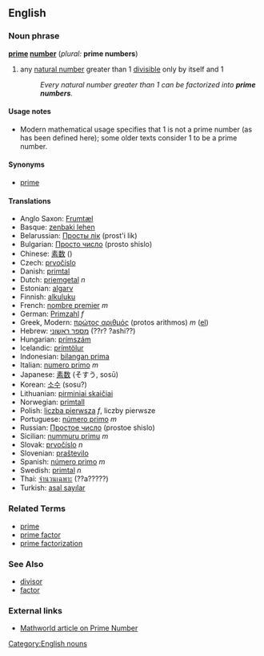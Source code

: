 ==English==
[[Category:English nouns]]
===Noun phrase===
'''[[prime]] [[number]]''' (''plural:'' '''prime numbers''')

#{{number theory}} any [[natural number]] greater than 1 [[divisible]] only by itself and 1
#:''Every natural number greater than 1 can be factorized into '''prime numbers'''.''

====Usage notes====
*Modern mathematical usage specifies that 1 is not a prime number (as has been defined here); some older texts consider 1 to be a prime number.

====Synonyms====
*[[prime]]

====Translations====
*Anglo Saxon: [[Frumtæl]]
*Basque: [[zenbaki lehen]]
*Belarussian: [[Просты лік]] (prost'i lik)
*Bulgarian: [[Просто число]] (prosto shislo)
*Chinese: [[素数]] ()
*Czech: [[prvočíslo]]
*Danish: [[primtal]]
*Dutch: [[priemgetal]] ''n''
*Estonian: [[algarv]]
*Finnish: [[alkuluku]]
*French: [[nombre premier]] ''m''
*German: [[Primzahl]] ''f''
*Greek, Modern: [[πρώτος αριθμός]] (protos arithmos) ''m'' ([[:el:Πρώτος αριθμός|el]])
*Hebrew: [[מספר ראשוני]] (??r? ?ashi??)
*Hungarian: [[prímszám]]
*Icelandic: [[prímtölur]]
*Indonesian: [[bilangan prima]]
*Italian: [[numero primo]] ''m''
*Japanese: [[素数]] (そすう, sosū)
*Korean: [[소수]] (sosu?)
*Lithuanian: [[pirminiai skaičiai]]
*Norwegian: [[primtall]]
*Polish: [[liczba pierwsza]] ''f'', liczby pierwsze<!-- ''''-->
*Portuguese: [[número primo]] ''m''
*Russian: [[Простое число]] (prostoe shislo)
*Sicilian: [[nummuru primu]] ''m''
*Slovak: [[prvočíslo]] ''n''
*Slovenian: [[praštevilo]]
*Spanish: [[número primo]] ''m''
*Swedish: [[primtal]] ''n''
*Thai: [[จำนวนเฉพาะ]] (??a?????)
*Turkish: [[asal sayılar ]]

===Related Terms===
*[[prime]]
*[[prime factor]]
*[[prime factorization]]

===See Also===
* [[divisor]]
* [[factor]]

===External links===
* [http://mathworld.wolfram.com/PrimeNumber.html Mathworld article on Prime Number]